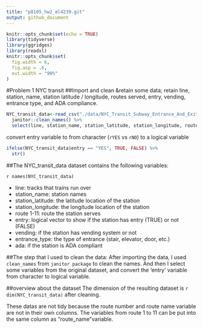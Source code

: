 ```yaml
---
title: "p8105_hw2_ml4239.git"
output: github_document
---
```


```r
knitr::opts_chunk$set(echo = TRUE)
library(tidyverse)
library(ggridges)
library(readxl)
knitr::opts_chunk$set(
  fig.width = 6,
  fig.asp = .6,
  out.width = "90%"
)
```

#Problem 1 NYC transit
##Import and clean &retain some data; 
retain line, station, name, station latitude / longitude, routes served, entry, vending, entrance type, and ADA compliance. 

```r

NYC_transit_data<-read_csv("./data/NYC_Transit_Subway_Entrance_And_Exit_Data.csv") %>% 
  janitor::clean_names() %>% 
  select(line, station_name, station_latitude, station_longitude, route1:route11, entry, vending, entrance_type, ada) 
```
convert entry variable to from character (`rYES` vs `rNO`) to a logical variable

```r
ifelse(NYC_transit_data$entry == "YES", TRUE, FALSE) %>% 
  str()
```

##The NYC_transit_data dataset contains the following variables:

`r names(NYC_transit_data)`

* line: tracks that trains run over
* station_name: station names
* station_latitude: the latitude location of the station
* station_longitude: the longitude location of the station
* route 1-11: route the station serves
* entry: logical vector to show if the station has entry (TRUE) or not (FALSE)
* vending: if the station has vending system or not
* entrance_type: the type of entrance (stair, elevator, door, etc.)
* ada: if the station is ADA compliant

##The step that I used to clean the data:
After importing the data, I used  `clean_names` from `janitor package` to clean the names. And then I select some variables from the original dataset, and convert the 'entry' variable from character to logical variable.

##overview about the dataset
The dimension of the resulting dataset is `r dim(NYC_transit_data)` after cleaning. 

These datas are not tidy because the route number and route name variable are not in their own columns. The variables from route 1 to 11 can be put into the same column as "route_name"variable.
